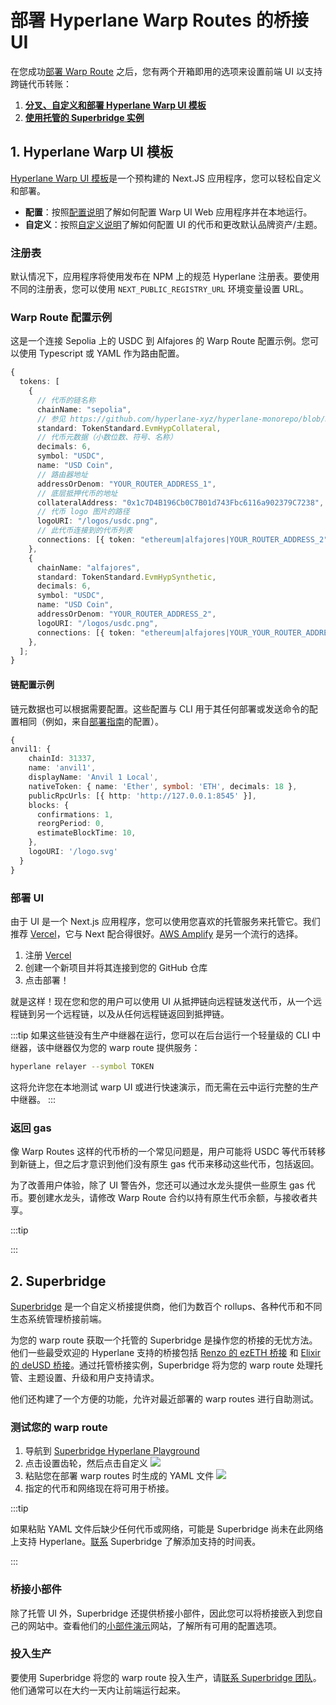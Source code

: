 
# 部署 Hyperlane Warp Routes 的桥接 UI

在您成功[部署 Warp Route](/docs/guides/deploy-warp-route.mdx) 之后，您有两个开箱即用的选项来设置前端 UI 以支持跨链代币转账：

1. **[分叉、自定义和部署 Hyperlane Warp UI 模板](#fork--customize-the-ui)**
2. **[使用托管的 Superbridge 实例](#superbridge)**

## 1. Hyperlane Warp UI 模板

[Hyperlane Warp UI 模板](https://github.com/hyperlane-xyz/hyperlane-warp-ui-template)是一个预构建的 Next.JS 应用程序，您可以轻松自定义和部署。

- **配置**：按照[配置说明](https://github.com/hyperlane-xyz/hyperlane-warp-ui-template/blob/main/README.md)了解如何配置 Warp UI Web 应用程序并在本地运行。
- **自定义**：按照[自定义说明](https://github.com/hyperlane-xyz/hyperlane-warp-ui-template/blob/main/CUSTOMIZE.md)了解如何配置 UI 的代币和更改默认品牌资产/主题。

### 注册表

默认情况下，应用程序将使用发布在 NPM 上的规范 Hyperlane 注册表。要使用不同的注册表，您可以使用 `NEXT_PUBLIC_REGISTRY_URL` 环境变量设置 URL。

### Warp Route 配置示例

这是一个连接 Sepolia 上的 USDC 到 Alfajores 的 Warp Route 配置示例。您可以使用 Typescript 或 YAML 作为路由配置。

```typescript
{
  tokens: [
    {
      // 代币的链名称
      chainName: "sepolia",
      // 参见 https://github.com/hyperlane-xyz/hyperlane-monorepo/blob/main/typescript/sdk/src/token/TokenStandard.ts
      standard: TokenStandard.EvmHypCollateral,
      // 代币元数据（小数位数、符号、名称）
      decimals: 6,
      symbol: "USDC",
      name: "USD Coin",
      // 路由器地址
      addressOrDenom: "YOUR_ROUTER_ADDRESS_1",
      // 底层抵押代币的地址
      collateralAddress: "0x1c7D4B196Cb0C7B01d743Fbc6116a902379C7238",
      // 代币 logo 图片的路径
      logoURI: "/logos/usdc.png",
      // 此代币连接到的代币列表
      connections: [{ token: "ethereum|alfajores|YOUR_ROUTER_ADDRESS_2" }],
    },
    {
      chainName: "alfajores",
      standard: TokenStandard.EvmHypSynthetic,
      decimals: 6,
      symbol: "USDC",
      name: "USD Coin",
      addressOrDenom: "YOUR_ROUTER_ADDRESS_2",
      logoURI: "/logos/usdc.png",
      connections: [{ token: "ethereum|alfajores|YOUR_YOUR_ROUTER_ADDRESS_2" }],
    },
  ];
}
```

#### 链配置示例

链元数据也可以根据需要配置。这些配置与 CLI 用于其任何部署或发送命令的配置相同（例如，来自[部署指南](/docs/deploy-hyperlane.mdx)的配置）。

```typescript
{
anvil1: {
    chainId: 31337,
    name: 'anvil1',
    displayName: 'Anvil 1 Local',
    nativeToken: { name: 'Ether', symbol: 'ETH', decimals: 18 },
    publicRpcUrls: [{ http: 'http://127.0.0.1:8545' }],
    blocks: {
      confirmations: 1,
      reorgPeriod: 0,
      estimateBlockTime: 10,
    },
    logoURI: '/logo.svg'
  }
}
```

### 部署 UI

由于 UI 是一个 Next.js 应用程序，您可以使用您喜欢的托管服务来托管它。我们推荐 [Vercel](https://vercel.com)，它与 Next 配合得很好。[AWS Amplify](https://aws.amazon.com/amplify) 是另一个流行的选择。

1. 注册 [Vercel](https://vercel.com/)
2. 创建一个新项目并将其连接到您的 GitHub 仓库
3. 点击部署！

就是这样！现在您和您的用户可以使用 UI 从抵押链向远程链发送代币，从一个远程链到另一个远程链，以及从任何远程链返回到抵押链。

:::tip
如果这些链没有生产中继器在运行，您可以在后台运行一个轻量级的 CLI 中继器，该中继器仅为您的 warp route 提供服务：
```bash
hyperlane relayer --symbol TOKEN
```
这将允许您在本地测试 warp UI 或进行快速演示，而无需在云中运行完整的生产中继器。
:::

### 返回 gas

像 Warp Routes 这样的代币桥的一个常见问题是，用户可能将 USDC 等代币转移到新链上，但之后才意识到他们没有原生 gas 代币来移动这些代币，包括返回。

为了改善用户体验，除了 UI 警告外，您还可以通过水龙头提供一些原生 gas 代币。要创建水龙头，请修改 Warp Route 合约以持有原生代币余额，与接收者共享。

:::tip

<TypescriptSdkPlaceholder />

:::

## 2. Superbridge

[Superbridge](https://superbridge.app) 是一个自定义桥接提供商，他们为数百个 rollups、各种代币和不同生态系统管理桥接前端。

为您的 warp route 获取一个托管的 Superbridge 是操作您的桥接的无忧方法。他们一些最受欢迎的 Hyperlane 支持的桥接包括 [Renzo 的 ezETH 桥接](https://renzo.superbridge.app) 和 [Elixir 的 deUSD 桥接](https://elixir.superbridge.app)。通过托管桥接实例，Superbridge 将为您的 warp route 处理托管、主题设置、升级和用户支持请求。

他们还构建了一个方便的功能，允许对最近部署的 warp routes 进行自助测试。

### 测试您的 warp route

1. 导航到 [Superbridge Hyperlane Playground](https://hyperlane.superbridge.app)
2. 点击设置齿轮，然后点击自定义 ![](/img/deploy-warp-ui/superbridge-settings.png)
3. 粘贴您在部署 warp routes 时生成的 YAML 文件 ![](/img/deploy-warp-ui/superbridge-paste-yaml.png)
4. 指定的代币和网络现在将可用于桥接。

:::tip

如果粘贴 YAML 文件后缺少任何代币或网络，可能是 Superbridge 尚未在此网络上支持 Hyperlane。[联系](mailto:support@superbridge.app) Superbridge 了解添加支持的时间表。

:::

### 桥接小部件

除了托管 UI 外，Superbridge 还提供桥接小部件，因此您可以将桥接嵌入到您自己的网站中。查看他们的[小部件演示](https://widget-demos.superbridge.app/)网站，了解所有可用的配置选项。

### 投入生产

要使用 Superbridge 将您的 warp route 投入生产，请[联系 Superbridge 团队](mailto:alex@superbridge.app)。他们通常可以在大约一天内让前端运行起来。
